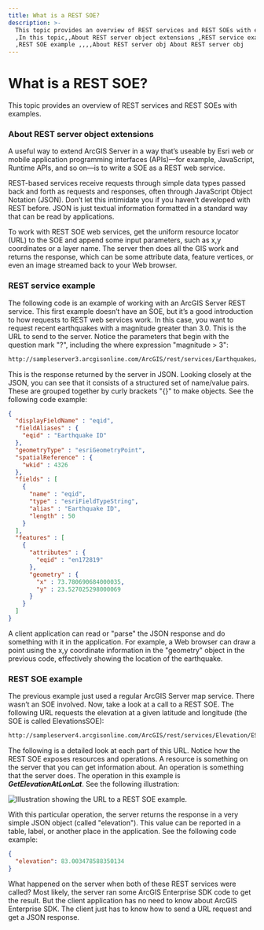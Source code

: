 ```yaml
---
title: What is a REST SOE?
description: >-
  This topic provides an overview of REST services and REST SOEs with examples.
  ,In this topic,,About REST server object extensions ,REST service example
  ,REST SOE example ,,,,About REST server obj About REST server obj
---
```


# What is a REST SOE?

This topic provides an overview of REST services and REST SOEs with examples.

### About REST server object extensions

A useful way to extend ArcGIS Server in a way that’s useable by Esri web or mobile application programming interfaces (APIs)—for example, JavaScript, Runtime APIs, and so on—is to write a SOE as a REST web service.

REST-based services receive requests through simple data types passed back and forth as requests and responses, often through JavaScript Object Notation (JSON). Don’t let this intimidate you if you haven’t developed with REST before. JSON is just textual information formatted in a standard way that can be read by applications.

To work with REST SOE web services, get the uniform resource locator (URL) to the SOE and append some input parameters, such as x,y coordinates or a layer name. The server then does all the GIS work and returns the response, which can be some attribute data, feature vertices, or even an image streamed back to your Web browser.

### REST service example

The following code is an example of working with an ArcGIS Server REST service. This first example doesn’t have an SOE, but it’s a good introduction to how requests to REST web services work. In this case, you want to request recent earthquakes with a magnitude greater than 3.0. This is the URL to send to the server. Notice the parameters that begin with the question mark "?", including the where expression "magnitude &gt; 3":

``` bash
http://sampleserver3.arcgisonline.com/ArcGIS/rest/services/Earthquakes/EarthquakesFromLastSevenDays/MapServer/0/query?where=magnitude>3&f=pjson
```

This is the response returned by the server in JSON. Looking closely at the JSON, you can see that it consists of a structured set of name/value pairs. These are grouped together by curly brackets "{}" to make objects. See the following code example:

```json
{
  "displayFieldName" : "eqid",
  "fieldAliases" : {
    "eqid" : "Earthquake ID"
  },
  "geometryType" : "esriGeometryPoint",
  "spatialReference" : {
    "wkid" : 4326
  },
  "fields" : [
    {
      "name" : "eqid",
      "type" : "esriFieldTypeString",
      "alias" : "Earthquake ID",
      "length" : 50
    }
  ],
  "features" : [
    {
      "attributes" : {
        "eqid" : "en172819"
      },
      "geometry" : {
        "x" : 73.780690684000035,
        "y" : 23.527025298000069
      }
    }
  ]
}
```

A client application can read or "parse" the JSON response and do something with it in the application. For example, a Web browser can draw a point using the x,y coordinate information in the "geometry" object in the previous code, effectively showing the location of the earthquake.

### REST SOE example

The previous example just used a regular ArcGIS Server map service. There wasn’t an SOE involved. Now, take a look at a call to a REST SOE. The following URL requests the elevation at a given latitude and longitude (the SOE is called ElevationsSOE):

``` bash
http://sampleserver4.arcgisonline.com/ArcGIS/rest/services/Elevation/ESRI_Elevation_World/MapServer/exts/ElevationsSOE/ElevationLayers/1/GetElevationAtLonLat?lon=-123&lat=47&f=pjson
```

The following is a detailed look at each part of this URL. Notice how the REST SOE exposes resources and operations. A resource is something on the server that you can get information about. An operation is something that the server does. The operation in this example is ***GetElevationAtLonLat***. See the following illustration:

![](./bitmaps/e8562ffb-a3e6-4168-8166-38b4e4ffcb6b1.png "Illustration showing the URL to a REST SOE example.")

With this particular operation, the server returns the response in a very simple JSON object (called "elevation"). This value can be reported in a table, label, or another place in the application. See the following code example:

```json
{
  "elevation": 83.003478588350134
}
```

What happened on the server when both of these REST services were called? Most likely, the server ran some ArcGIS Enterprise SDK code to get the result. But the client application has no need to know about ArcGIS Enterprise SDK. The client just has to know how to send a URL request and get a JSON response.